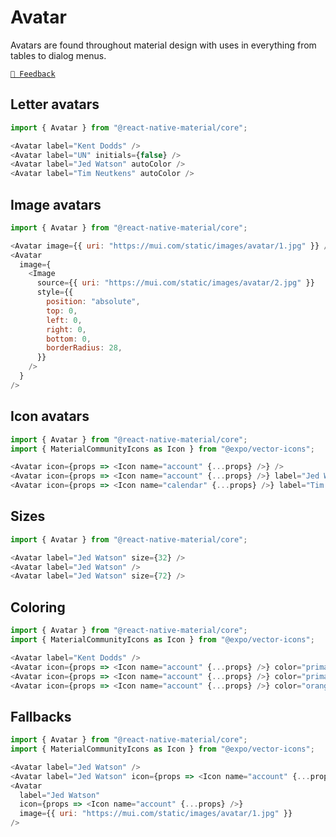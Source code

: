 
# Avatar

Avatars are found throughout material design with uses in everything from tables to dialog menus.

<Example component="avatar" section="overview"/>

[`💬 Feedback`](https://github.com/yamankatby/react-native-material/labels/component%3A%20Avatar)

## Letter avatars

<Example component="avatar" section="letters"/>

```js
import { Avatar } from "@react-native-material/core";

<Avatar label="Kent Dodds" />
<Avatar label="UN" initials={false} />
<Avatar label="Jed Watson" autoColor />
<Avatar label="Tim Neutkens" autoColor />
```

## Image avatars

<Example component="avatar" section="images"/>

```js
import { Avatar } from "@react-native-material/core";

<Avatar image={{ uri: "https://mui.com/static/images/avatar/1.jpg" }} />
<Avatar
  image={
    <Image
      source={{ uri: "https://mui.com/static/images/avatar/2.jpg" }}
      style={{
        position: "absolute",
        top: 0,
        left: 0,
        right: 0,
        bottom: 0,
        borderRadius: 28,
      }}
    />
  }
/>
```

## Icon avatars

<Example component="avatar" section="icons"/>

```js
import { Avatar } from "@react-native-material/core";
import { MaterialCommunityIcons as Icon } from "@expo/vector-icons";

<Avatar icon={props => <Icon name="account" {...props} />} />
<Avatar icon={props => <Icon name="account" {...props} />} label="Jed Watson" autoColor />
<Avatar icon={props => <Icon name="calendar" {...props} />} label="Tim Neutkens" autoColor />
```

## Sizes

<Example component="avatar" section="size"/>

```js
import { Avatar } from "@react-native-material/core";

<Avatar label="Jed Watson" size={32} />
<Avatar label="Jed Watson" />
<Avatar label="Jed Watson" size={72} />
```

## Coloring

<Example component="avatar" section="color"/>

```js
import { Avatar } from "@react-native-material/core";
import { MaterialCommunityIcons as Icon } from "@expo/vector-icons";

<Avatar label="Kent Dodds" />
<Avatar icon={props => <Icon name="account" {...props} />} color="primary" />
<Avatar icon={props => <Icon name="account" {...props} />} color="primary" tintColor="error" />
<Avatar icon={props => <Icon name="account" {...props} />} color="orange" tintColor="white" />
```

## Fallbacks

<Example component="avatar" section="fallbacks"/>

```js
import { Avatar } from "@react-native-material/core";
import { MaterialCommunityIcons as Icon } from "@expo/vector-icons";

<Avatar label="Jed Watson" />
<Avatar label="Jed Watson" icon={props => <Icon name="account" {...props} />} />
<Avatar
  label="Jed Watson"
  icon={props => <Icon name="account" {...props} />}
  image={{ uri: "https://mui.com/static/images/avatar/1.jpg" }}
/>
```